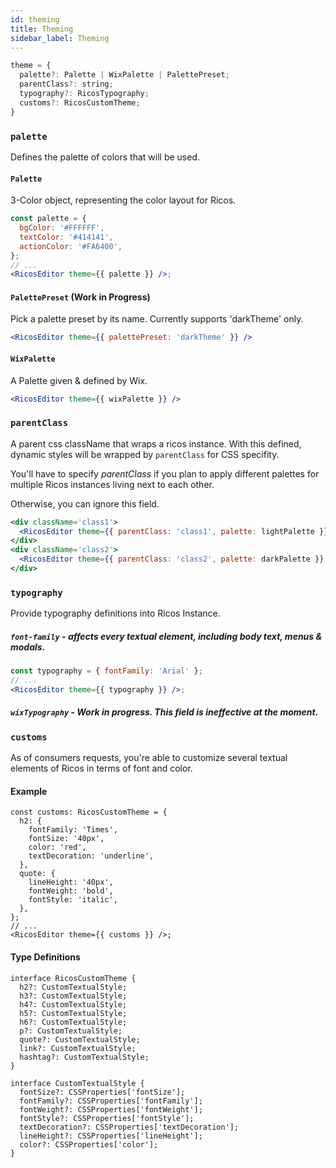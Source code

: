 ```yaml
---
id: theming
title: Theming
sidebar_label: Theming
---
```


```jsx
theme = {
  palette?: Palette | WixPalette | PalettePreset;
  parentClass?: string;
  typography?: RicosTypography;
  customs?: RicosCustomTheme;
}
```

### `palette`

Defines the palette of colors that will be used.

#### `Palette`

3-Color object, representing the color layout for Ricos.

```jsx
const palette = {
  bgColor: '#FFFFFF',
  textColor: '#414141',
  actionColor: '#FA6400',
};
// ...
<RicosEditor theme={{ palette }} />;
```

#### `PalettePreset` (Work in Progress)

Pick a palette preset by its name. Currently supports 'darkTheme' only.

```jsx
<RicosEditor theme={{ palettePreset: 'darkTheme' }} />
```

#### `WixPalette`

A Palette given & defined by Wix.

```jsx
<RicosEditor theme={{ wixPalette }} />
```

### `parentClass`

A parent css className that wraps a ricos instance.
With this defined, dynamic styles will be wrapped by `parentClass` for CSS specifity.

You'll have to specify _parentClass_ if you plan to apply different palettes for multiple Ricos instances living next to each other.

Otherwise, you can ignore this field.

```jsx
<div className='class1'>
  <RicosEditor theme={{ parentClass: 'class1', palette: lightPalette }} />
</div>
<div className='class2'>
  <RicosEditor theme={{ parentClass: 'class2', palette: darkPalette }} />
</div>
```

### `typography`

Provide typography definitions into Ricos Instance.

##### `font-family` - affects every textual element, including body text, menus & modals.

```jsx
const typography = { fontFamily: 'Arial' };
// ...
<RicosEditor theme={{ typography }} />;
```

##### `wixTypography` - Work in progress. This field is ineffective at the moment.

### `customs`

As of consumers requests, you're able to customize several textual elements of Ricos in terms of font and color.

#### Example

```tsx
const customs: RicosCustomTheme = {
  h2: {
    fontFamily: 'Times',
    fontSize: '40px',
    color: 'red',
    textDecoration: 'underline',
  },
  quote: {
    lineHeight: '40px',
    fontWeight: 'bold',
    fontStyle: 'italic',
  },
};
// ...
<RicosEditor theme={{ customs }} />;
```

#### Type Definitions

```tsx
interface RicosCustomTheme {
  h2?: CustomTextualStyle;
  h3?: CustomTextualStyle;
  h4?: CustomTextualStyle;
  h5?: CustomTextualStyle;
  h6?: CustomTextualStyle;
  p?: CustomTextualStyle;
  quote?: CustomTextualStyle;
  link?: CustomTextualStyle;
  hashtag?: CustomTextualStyle;
}

interface CustomTextualStyle {
  fontSize?: CSSProperties['fontSize'];
  fontFamily?: CSSProperties['fontFamily'];
  fontWeight?: CSSProperties['fontWeight'];
  fontStyle?: CSSProperties['fontStyle'];
  textDecoration?: CSSProperties['textDecoration'];
  lineHeight?: CSSProperties['lineHeight'];
  color?: CSSProperties['color'];
}
```
